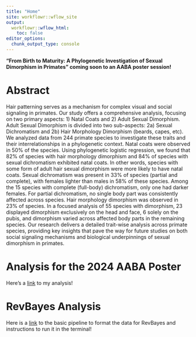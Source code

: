 ```yaml
---
title: "Home"
site: workflowr::wflow_site
output:
  workflowr::wflow_html:
    toc: false
editor_options:
  chunk_output_type: console
---
```


__"From Birth to Maturity: A Phylogenetic Investigation of Sexual Dimorphism in
Primates" coming soon to an AABA poster session!__

# Abstract

Hair patterning serves as a mechanism for complex visual and social signaling in primates. Our study offers a comprehensive analysis, focusing on two primary aspects: 1) Natal Coats and 2) Adult Sexual Dimorphism. Adult Sexual Dimorphism is divided into two sub-aspects: 2a) Sexual Dichromatism and 2b) Hair Morphology Dimorphism (beards, capes, etc). We analyzed data from 244 primate species to investigate these traits and their interrelationships in a phylogenetic context. Natal coats were observed in 50% of the species. Using phylogenetic logistic regression, we found that 82% of species with hair morphology dimorphism and 84% of species with sexual dichromatism exhibited natal coats. In other words, species with some form of adult hair sexual dimorphism were more likely to have natal coats. Sexual dichromatism was present in 33% of species (partial and complete), with females lighter than males in 58% of these species. Among the 15 species with complete (full-body) dichromatism, only one had darker females. For partial dichromatism, no single body part was consistently affected across species. Hair morphology dimorphism was observed in 23% of species. In a focused analysis of 55 species with dimorphism, 23 displayed dimorphism exclusively on the head and face, 6 solely on the pubis, and dimorphism varied across affected body parts in the remaining species. Our research delivers a detailed trait-wise analysis across primate species, providing key insights that pave the way for future studies on both social signaling mechanisms and biological underpinnings of sexual dimorphism in primates.

# Analysis for the 2024 AABA Poster
Here's a [link](AABA_analysis.html) to my analysis!

# RevBayes Analysis
Here is a [link](Data_Formatting_RevBayes.Rmd) to the basic pipeline to format the data for RevBayes and instructions to run it in the terminal! 

